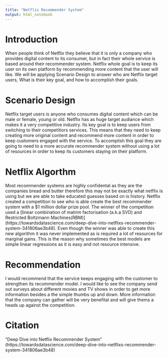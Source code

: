 ```yaml
---
title: "Netflix Recommender System"
output: html_notebook
---
```


# Introduction

When people think of Netflix they believe that it is only a company who provides digital content to its consumer, but in fact their whole service is based around their recommender system. Netflix whole goal is to keep its user on its own platform by recommending more content that the user will like. We will be applying Scenario Design to answer who are Netflix target users, What is their key goal, and how to accomplish their goals. 

# Scenario Design

Netflix target users is anyone who consumes digital content which can be male or female, young or old. Netflix has as huge target audiance which makes it a very competitive industry. Its key goal is to keep users from switching to their competitiors services. This means that they need to keep creating more original content and recommend more content in order to keep customers engaged with the service. To accomplish this goal they are going to need to a more accurate recommender system without using a lot of resources in order to keep its customers staying on their platform.

# Netflix Algorthm

Most recommender systems are highly confidental as they are the companies bread and butter therefore this may not be exactly what netflix is using but we are able to take educated guesses based on is history. Netflix created a competition to see who is able create the best recommender system with a $1 million dollar prize pool. The winner of the competition used a [linear combination of matrim factorisation (a.k.a SVD) and Restricted Boltzmann Machines(RBM)] (https://towardsdatascience.com/deep-dive-into-netflixs-recommender-system-341806ae3b48). Even though the winner was able to create this new algorithm it was never implemented as is required a lot of resources for marginal gains. This is the reason why sometimes the best models are simple linear regressions as it is easy and not resource intensive. 

# Recommendation 

I would recommend that the service keeps engaging with the customer to strengthen its recommender model. I would like to see the company send out surveys about different movies and TV shows in order to get more information besides a the simple thumbs up and down. More information that the company can gather will be very benefital and will give thems a heads up against the competition.

# Citation

"Deep Dive into Netflix Recommender System" (https://towardsdatascience.com/deep-dive-into-netflixs-recommender-system-341806ae3b48)
